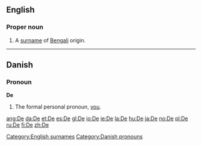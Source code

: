 {{see|Appendix:Variations of 'de'}}

==English==
===Proper noun===
{{en-proper noun}}
# A [[surname]] of [[Bengali]] origin.

[[Category:English surnames]]

----

==Danish==
===Pronoun===
'''De'''
# The formal personal pronoun, [[you]].

[[Category:Danish pronouns]]

[[ang:De]]
[[da:De]]
[[et:De]]
[[es:De]]
[[gl:De]]
[[io:De]]
[[ie:De]]
[[la:De]]
[[hu:De]]
[[ja:De]]
[[no:De]]
[[pl:De]]
[[ru:De]]
[[fi:De]]
[[zh:De]]